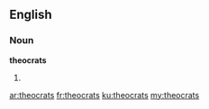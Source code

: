 ==English==

===Noun===
'''theocrats'''

# {{plural of|[[theocrat]]}}

[[ar:theocrats]]
[[fr:theocrats]]
[[ku:theocrats]]
[[my:theocrats]]